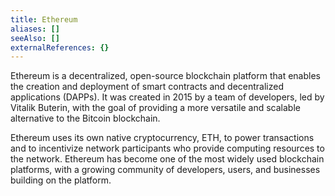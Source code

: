 ```yaml
---
title: Ethereum
aliases: []
seeAlso: []
externalReferences: {}
---
```


Ethereum is a decentralized, open-source blockchain platform that enables the creation and deployment of smart contracts and decentralized applications (DAPPs). It was created in 2015 by a team of developers, led by Vitalik Buterin, with the goal of providing a more versatile and scalable alternative to the Bitcoin blockchain.

&#x20;Ethereum uses its own native cryptocurrency, ETH, to power transactions and to incentivize network participants who provide computing resources to the network. Ethereum has become one of the most widely used blockchain platforms, with a growing community of developers, users, and businesses building on the platform.
